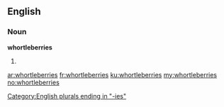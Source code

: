 ==English==

===Noun===
'''whortleberries'''

# {{plural of|whortleberry}}

[[Category:English plurals ending in "-ies"]]

[[ar:whortleberries]]
[[fr:whortleberries]]
[[ku:whortleberries]]
[[my:whortleberries]]
[[no:whortleberries]]